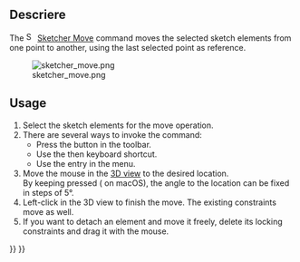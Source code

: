 <languages/>

{{Docnav
|
|
|[[Sketcher_Workbench|Sketcher]]
|
|
|IconC=Workbench_Sketcher.svg
}}

{{VeryImportantMessage|This tool is obsolete, it is not available in {{VersionPlus|1.0}}. Use [[Sketcher_Translate|Sketcher Translate]] instead.}}

<div class="mw-translate-fuzzy">
{{GuiCommand/ro
|Name/ro=Sketcher Move
|Icon=Sketcher_Move.svg
|Workbenches=[[Sketcher Workbench/ro|Sketcher]]
|MenuLocation=Sketch → Sketcher tools → Move
|Shortcut=Ctrl + M
|Version=0.18
|SeeAlso=[[Sketcher Clone/ro|Clonă]], [[Sketcher Copy/ro|Copiere]]
}}
</div>

<span id="Description"></span>
==Descriere==

The [[File:Sketcher_Move.svg|16px]] [[Sketcher_Move|Sketcher Move]] command moves the selected sketch elements from one point to another, using the last selected point as reference.

[[Image:sketcher_move.png‎]]

{{Caption|The sequence of clicks is indicated by yellow arrows with numbers. Select element '''A'''; see a vector line indicated by two red lines from pivot point '''A''' pointing to mouse position number '''2'''. Move the mouse pointer to the target location '''3''' and see the element now as '''B''' autoconstrained on point '''3'''.}}

==Usage==

# Select the sketch elements for the move operation.
# There are several ways to invoke the command:
#* Press the {{Button|[[File:Sketcher_Move.svg|16px]] [[Sketcher_Move|Move]]}} button in the toolbar.
#* Use the {{KEY|Z}} then {{KEY|M}} keyboard shortcut.
#* Use the {{MenuCommand|Sketch → Sketcher tools → [[File:Sketcher_Move.svg|16px]] Move}} entry in the menu.
# Move the mouse in the [[3D_view|3D view]] to the desired location.</br>By keeping {{KEY|Ctrl}} pressed ({{KEY|Cmd}} on macOS), the angle to the location can be fixed in steps of 5°. {{Version|0.20}}
# Left-click in the 3D view to finish the move. The existing constraints move as well. 
# If you want to detach an element and move it freely, delete its locking constraints and drag it with the mouse.


{{Docnav
|
|
|[[Sketcher_Workbench|Sketcher]]
|
|
|IconC=Workbench_Sketcher.svg
}}

{{Sketcher_Tools_navi{{#translation:}}}}
{{Userdocnavi{{#translation:}}}}